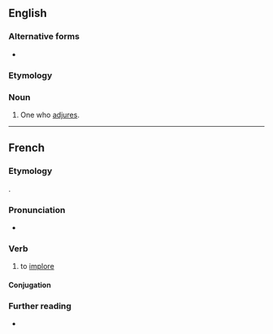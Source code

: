 ==English==

===Alternative forms===
* {{l|en|adjuror}}

===Etymology===
{{suf|en|adjure|er|id2=agent noun}}

===Noun===
{{en-noun}}

# One who [[adjure]]s.

----

==French==

===Etymology===
{{bor+|fr|la|adiūrō}}.

===Pronunciation===
* {{audio|fr|LL-Q150 (fra)-Lepticed7-adjurer.wav|Audio}}

===Verb===
{{fr-verb}}

# to [[implore]]

====Conjugation====
{{fr-conj-auto}}

===Further reading===
* {{R:TLFi}}